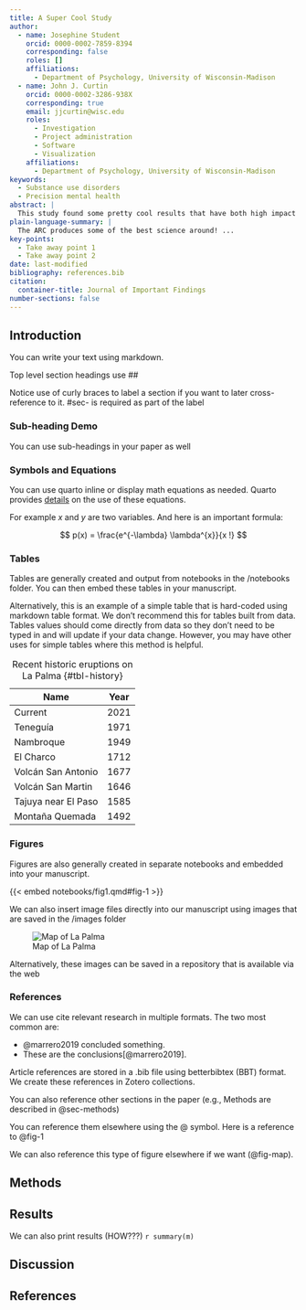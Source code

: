 ```yaml
---
title: A Super Cool Study 
author:
  - name: Josephine Student 
    orcid: 0000-0002-7859-8394
    corresponding: false
    roles: []
    affiliations:
      - Department of Psychology, University of Wisconsin-Madison
  - name: John J. Curtin 
    orcid: 0000-0002-3286-938X
    corresponding: true
    email: jjcurtin@wisc.edu
    roles:
      - Investigation
      - Project administration
      - Software
      - Visualization
    affiliations:
      - Department of Psychology, University of Wisconsin-Madison 
keywords:
  - Substance use disorders
  - Precision mental health 
abstract: |
  This study found some pretty cool results that have both high impact and important clinical implications.  For example ...
plain-language-summary: |
  The ARC produces some of the best science around! ...
key-points:
  - Take away point 1 
  - Take away point 2
date: last-modified
bibliography: references.bib
citation:
  container-title: Journal of Important Findings 
number-sections: false 
---
```


## Introduction {#sec-intro}

You can write your text using markdown.  

Top level section headings use ##

Notice use of curly braces to label a section if you want to later cross-reference to it.  #sec-  is required as part of the label


### Sub-heading Demo

You can use sub-headings in your paper as well

### Symbols and Equations

You can use quarto inline or display math equations as needed.  Quarto provides [details](https://quarto.org/docs/authoring/markdown-basics.html#equations) on the use of these equations.

For example $x$ and $y$ are two variables. And here is an important formula:

$$
p(x) = \frac{e^{-\lambda} \lambda^{x}}{x !}
$$ 

### Tables

Tables are generally created and output from notebooks in the /notebooks folder.  You can then embed these tables in your manuscript.
<!--Demo use of embeded table from tables.qmd notebook-->

Alternatively, this is an example of a simple table that is hard-coded using markdown table format.  We don't recommend this for tables built from data. Tables values should come directly from data so they don't need to be typed in and will update if your data change.  However, you may have other uses for simple tables where this method is helpful.

| Name                | Year |
|---------------------|------|
| Current             | 2021 |
| Teneguía            | 1971 |
| Nambroque           | 1949 |
| El Charco           | 1712 |
| Volcán San Antonio  | 1677 |
| Volcán San Martin   | 1646 |
| Tajuya near El Paso | 1585 |
| Montaña Quemada     | 1492 |

: Recent historic eruptions on La Palma {#tbl-history}

### Figures

Figures are also generally created in separate notebooks and embedded into your manuscript.

{{< embed notebooks/fig1.qmd#fig-1 >}}


We can also insert image files directly into our manuscript using images that are saved in the /images folder

![Map of La Palma](images/la-palma-map.png){#fig-map}

Alternatively, these images can be saved in a repository that is available via the web  

<!--insert demo of an image from my lectures repo-->




### References

We can use cite relevant research in multiple formats.  The two most common are: 

- @marrero2019 concluded something.  
- These are the conclusions[@marrero2019].

Article references are stored in a .bib file using betterbibtex (BBT) format.  We create these references in Zotero collections.

You can also reference other sections in the paper (e.g., Methods are described in @sec-methods)

You can reference them elsewhere using the @ symbol.   Here is a reference to @fig-1

We can also reference this type of figure elsewhere if we want (@fig-map).


## Methods {#sec-methods}



## Results {#sec-results}


We can also print results (HOW???)
`r summary(m)`

## Discussion {#sec-discussion}

## References {.unnumbered}

::: {#refs}
:::
